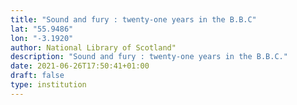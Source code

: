 ```yaml
---
title: "Sound and fury : twenty-one years in the B.B.C"
lat: "55.9486"
lon: "-3.1920"
author: National Library of Scotland"
description: "Sound and fury : twenty-one years in the B.B.C."
date: 2021-06-26T17:50:41+01:00
draft: false
type: institution
---
```

